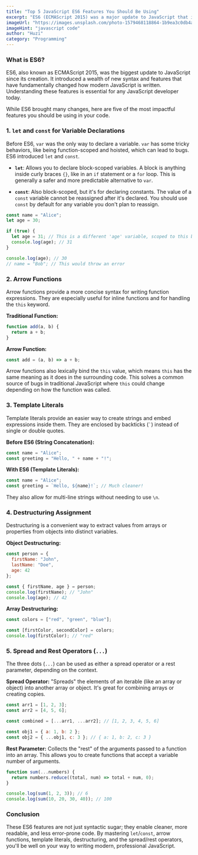 ```yaml
---
title: "Top 5 JavaScript ES6 Features You Should Be Using"
excerpt: "ES6 (ECMAScript 2015) was a major update to JavaScript that introduced a host of new features that make the language more powerful and easier to work with. Here are 5 essential features you should know."
imageUrl: "https://images.unsplash.com/photo-1579468118864-1b9ea3c0db4a?q=80&w=2070&auto=format&fit=crop"
imageHint: "javascript code"
author: "Huzi"
category: "Programming"
---
```


### What is ES6?

ES6, also known as ECMAScript 2015, was the biggest update to JavaScript since its creation. It introduced a wealth of new syntax and features that have fundamentally changed how modern JavaScript is written. Understanding these features is essential for any JavaScript developer today.

While ES6 brought many changes, here are five of the most impactful features you should be using in your code.

### 1. `let` and `const` for Variable Declarations

Before ES6, `var` was the only way to declare a variable. `var` has some tricky behaviors, like being function-scoped and hoisted, which can lead to bugs. ES6 introduced `let` and `const`.

-   **`let`**: Allows you to declare block-scoped variables. A block is anything inside curly braces `{}`, like in an `if` statement or a `for` loop. This is generally a safer and more predictable alternative to `var`.

-   **`const`**: Also block-scoped, but it's for declaring constants. The value of a `const` variable cannot be reassigned after it's declared. You should use `const` by default for any variable you don't plan to reassign.

```javascript
const name = "Alice";
let age = 30;

if (true) {
  let age = 31; // This is a different 'age' variable, scoped to this block
  console.log(age); // 31
}

console.log(age); // 30
// name = "Bob"; // This would throw an error
```

### 2. Arrow Functions

Arrow functions provide a more concise syntax for writing function expressions. They are especially useful for inline functions and for handling the `this` keyword.

**Traditional Function:**
```javascript
function add(a, b) {
  return a + b;
}
```

**Arrow Function:**
```javascript
const add = (a, b) => a + b;
```
Arrow functions also lexically bind the `this` value, which means `this` has the same meaning as it does in the surrounding code. This solves a common source of bugs in traditional JavaScript where `this` could change depending on how the function was called.

### 3. Template Literals

Template literals provide an easier way to create strings and embed expressions inside them. They are enclosed by backticks (`` ` ``) instead of single or double quotes.

**Before ES6 (String Concatenation):**
```javascript
const name = "Alice";
const greeting = "Hello, " + name + "!";
```

**With ES6 (Template Literals):**
```javascript
const name = "Alice";
const greeting = `Hello, ${name}!`; // Much cleaner!
```
They also allow for multi-line strings without needing to use `\n`.

### 4. Destructuring Assignment

Destructuring is a convenient way to extract values from arrays or properties from objects into distinct variables.

**Object Destructuring:**
```javascript
const person = {
  firstName: "John",
  lastName: "Doe",
  age: 42
};

const { firstName, age } = person;
console.log(firstName); // "John"
console.log(age); // 42
```

**Array Destructuring:**
```javascript
const colors = ["red", "green", "blue"];

const [firstColor, secondColor] = colors;
console.log(firstColor); // "red"
```

### 5. Spread and Rest Operators (`...`)

The three dots (`...`) can be used as either a spread operator or a rest parameter, depending on the context.

**Spread Operator:** "Spreads" the elements of an iterable (like an array or object) into another array or object. It's great for combining arrays or creating copies.

```javascript
const arr1 = [1, 2, 3];
const arr2 = [4, 5, 6];

const combined = [...arr1, ...arr2]; // [1, 2, 3, 4, 5, 6]

const obj1 = { a: 1, b: 2 };
const obj2 = { ...obj1, c: 3 }; // { a: 1, b: 2, c: 3 }
```

**Rest Parameter:** Collects the "rest" of the arguments passed to a function into an array. This allows you to create functions that accept a variable number of arguments.

```javascript
function sum(...numbers) {
  return numbers.reduce((total, num) => total + num, 0);
}

console.log(sum(1, 2, 3)); // 6
console.log(sum(10, 20, 30, 40)); // 100
```

### Conclusion

These ES6 features are not just syntactic sugar; they enable cleaner, more readable, and less error-prone code. By mastering `let`/`const`, arrow functions, template literals, destructuring, and the spread/rest operators, you'll be well on your way to writing modern, professional JavaScript.
